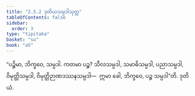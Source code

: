 ```yaml
---
title: "2.5.2 ဒုတိယသမ္ပဒါသုတ္တ"
tableOfContents: false
sidebar:
  order: 3
type: "tipitaka"
basket: "su"
book: "a5"
---
```



<DynamicBreadcrumb />

<Division number="92" book="a5">

<Paragraph number="575" book="a5">
“ပဉ္စိမာ, ဘိက္ခဝေ, သမ္ပဒါ. ကတမာ ပဉ္စ? သီလသမ္ပဒါ, သမာဓိသမ္ပဒါ, ပညာသမ္ပဒါ, ဝိမုတ္တိသမ္ပဒါ, ဝိမုတ္တိဉာဏဒဿနသမ္ပဒါ—  ဣမာ ခေါ, ဘိက္ခဝေ, ပဉ္စ သမ္ပဒါ”တိ.

</Paragraph>
</Division>

<Paragraph number="576" type="center" book="a5">
ဒုတိယံ.
</Paragraph>